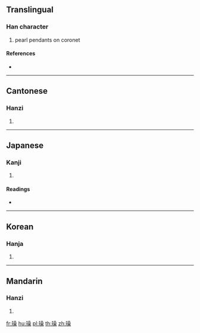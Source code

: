{{character info/new}}
==Translingual==

===Han character===
{{Han char|rn=96|rad=玉|as=13|sn=17|four=16194|canj=MGRRD|ids=⿰𤣩喿}}

# pearl pendants on coronet

====References====
* {{Han ref|kx=0743.030|dkj=21273|dj=1152.030|hdz=21140.040|uh=74AA|ud=29866|bh=ED6A|bd=60778}}

----

==Cantonese==

===Hanzi===
{{yue-hanzi|jyut=zou2|y=jou2}}

# {{defn|lang=yue|sort=玉13}}

----

==Japanese==

===Kanji===
{{ja-kanji|grade=|rs=玉13}}

# {{defn|lang=ja|sort=玉13}}

====Readings====
* {{ja-readings|on=[[そう]] (sō)|kun=[[かざり]] (kazari)|nanori=}}

----

==Korean==

===Hanja===
{{ko-hanja|hangeul=조|eumhun=|rv=jo|mr=cho|y=co}}

# {{defn|lang=ko|sort=玉13}}

----

==Mandarin==

===Hanzi===
{{cmn-hanzi|pin=[[zǎo]] ([[zao3]])|wg=tsao<sup>3</sup>}}

# {{defn|lang=cmn|sort=玉13}}

[[fr:璪]]
[[hu:璪]]
[[pl:璪]]
[[th:璪]]
[[zh:璪]]